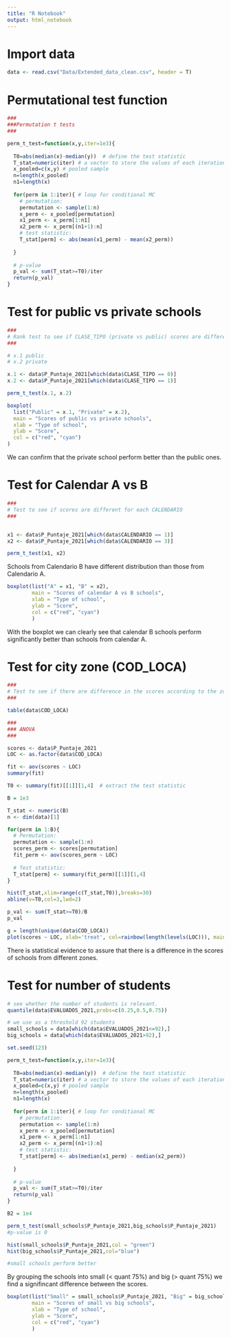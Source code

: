 ```yaml
---
title: "R Notebook"
output: html_notebook
---
```

# Import data
```r
data <- read.csv("Data/Extended_data_clean.csv", header = T)
```

# Permutational test function
```r
###
###Permutation t tests
###

perm_t_test=function(x,y,iter=1e3){
  
  T0=abs(median(x)-median(y))  # define the test statistic
  T_stat=numeric(iter) # a vector to store the values of each iteration
  x_pooled=c(x,y) # pooled sample
  n=length(x_pooled)
  n1=length(x)
  
  for(perm in 1:iter){ # loop for conditional MC
    # permutation:
    permutation <- sample(1:n)
    x_perm <- x_pooled[permutation]
    x1_perm <- x_perm[1:n1]
    x2_perm <- x_perm[(n1+1):n]
    # test statistic:
    T_stat[perm] <- abs(mean(x1_perm) - mean(x2_perm))
    
  }
  
  # p-value
  p_val <- sum(T_stat>=T0)/iter
  return(p_val)
}
```

# Test for public vs private schools
```r
###
# Rank test to see if CLASE_TIPO (private vs public) scores are different
###

# x.1 public
# x.2 private

x.1 <- data$P_Puntaje_2021[which(data$CLASE_TIPO == 0)]
x.2 <- data$P_Puntaje_2021[which(data$CLASE_TIPO == 1)]

perm_t_test(x.1, x.2)
```

```r
boxplot(
  list("Public" = x.1, "Private" = x.2),
  main = "Scores of public vs private schools",
  xlab = "Type of school",
  ylab = "Score",
  col = c("red", "cyan")
)
```
We can confirm that the private school perform better than the public ones.

# Test for Calendar A vs B
```r
###
# Test to see if scores are different for each CALENDARIO
###


x1 <- data$P_Puntaje_2021[which(data$CALENDARIO == 1)]
x2 <- data$P_Puntaje_2021[which(data$CALENDARIO == 3)]

perm_t_test(x1, x2)
```
Schools from Calendario B have different distribution than those from Calendario A.

```r
boxplot(list("A" = x1, "B" = x2),
        main = "Scores of calendar A vs B schools",
        xlab = "Type of school",
        ylab = "Score",
        col = c("red", "cyan")
        )

```

With the boxplot we can clearly see that calendar B schools perform significantly better than schools from calendar A.

# Test for city zone (COD_LOCA)
```r
###
# Test to see if there are difference in the scores according to the zone (COD_LOCA)
###

table(data$COD_LOCA)
```

```r
###
### ANOVA
###

scores <- data$P_Puntaje_2021
LOC <- as.factor(data$COD_LOCA)

fit <- aov(scores ~ LOC)
summary(fit)

T0 <- summary(fit)[[1]][1,4]  # extract the test statistic
```


```R
B = 1e3

T_stat <- numeric(B) 
n <- dim(data)[1]

for(perm in 1:B){
  # Permutation:
  permutation <- sample(1:n)
  scores_perm <- scores[permutation]
  fit_perm <- aov(scores_perm ~ LOC)
  
  # Test statistic:
  T_stat[perm] <- summary(fit_perm)[[1]][1,4]
}
```

```r
hist(T_stat,xlim=range(c(T_stat,T0)),breaks=30)
abline(v=T0,col=3,lwd=2)
```

```r
p_val <- sum(T_stat>=T0)/B
p_val
```

```r
g = length(unique(data$COD_LOCA))
plot(scores ~ LOC, xlab='treat', col=rainbow(length(levels(LOC))), main='Original Data')
```

There is statistical evidence to assure that there is a difference in the scores of schools from different zones.

# Test for number of students
```r
# see whether the number of students is relevant. 
quantile(data$EVALUADOS_2021,probs=c(0.25,0.5,0.75))

# we use as a threshold 92 students
small_schools = data[which(data$EVALUADOS_2021<=92),]
big_schools = data[which(data$EVALUADOS_2021>92),]

set.seed(123)

perm_t_test=function(x,y,iter=1e3){
  
  T0=abs(median(x)-median(y))  # define the test statistic
  T_stat=numeric(iter) # a vector to store the values of each iteration
  x_pooled=c(x,y) # pooled sample
  n=length(x_pooled)
  n1=length(x)
  
  for(perm in 1:iter){ # loop for conditional MC
    # permutation:
    permutation <- sample(1:n)
    x_perm <- x_pooled[permutation]
    x1_perm <- x_perm[1:n1]
    x2_perm <- x_perm[(n1+1):n]
    # test statistic:
    T_stat[perm] <- abs(median(x1_perm) - median(x2_perm))
    
  }
  
  # p-value
  p_val <- sum(T_stat>=T0)/iter
  return(p_val)
}

B2 = 1e4

perm_t_test(small_schools$P_Puntaje_2021,big_schools$P_Puntaje_2021)
#p-value is 0
```

```r
hist(small_schools$P_Puntaje_2021,col = "green")
hist(big_schools$P_Puntaje_2021,col="blue")

#small schools perform better
```

By grouping the schools into small (< quant 75%) and big (> quant 75%) we find a signifincant difference between the scores.


```r
boxplot(list("Small" = small_schools$P_Puntaje_2021, "Big" = big_schools$P_Puntaje_2021),
        main = "Scores of small vs big schools",
        xlab = "Type of school",
        ylab = "Score",
        col = c("red", "cyan")
        )

```